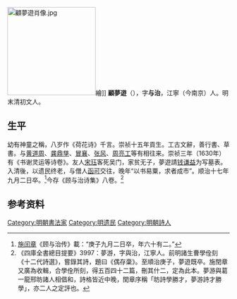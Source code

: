 [[File:顧夢遊肖像.jpg|200px]]繪]]
'''顧夢遊'''（{{bd|1599年||1660年||G}}），字'''与治'''，江寧（今南京）人。明末清初文人。

== 生平 ==
幼有神童之稱，八岁作《荷花诗》千言。崇祯十五年貢生。工古文辭，善行書、草書。与[[黄道周|黄道周]]、[[龚鼎孳|龚鼎孳]]、[[冒襄|冒襄]]、[[张风|张风]]、[[周亮工|周亮工]]等有相往来。崇祯三年（1630年）有《书谢灵运等诗卷》。友人[[宋珏|宋珏]]客死吴门，家贫无子，夢遊請[[钱谦益|钱谦益]]为写墓表。入清後，以遗民终老，与僧人[[函可|函可]]交往，晚年“以书易粟，求者成市”。顺治十七年九月二日卒。<ref>[[施闰章|施闰章]]《顾与治传》載：“庚子九月二日卒，年六十有二。”</ref>今存《顾与治诗集》八卷。<ref>《四庫全書總目提要》3997：夢游，字與治，江寧人。前明諸生曹學佺刻《十二代詩選》，嘗錄其詩，題曰《偶存稾》。至順治庚子，夢遊既卒。施閏章又廣為收輯，合學佺所刻，得五百四十二篇，刪其什二，定為此本。夢游與葛一龍邢昉諸人相倡和，詩格皆近中晚，閏章序稱「昉詩學勝才，夢游詩才勝學」，亦二人之定評也。</ref>

== 参考资料 ==
{{reflist}}

{{Authority control}}

{{DEFAULTSORT:}}
[[Category:明朝書法家|Category:明朝書法家]]
[[Category:明遗民|Category:明遗民]]
[[Category:明朝詩人|Category:明朝詩人]]
